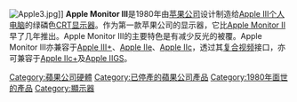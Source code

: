 [[File:Apple3.jpg|thumb]]]]
'''Apple Monitor III'''是1980年由[[苹果公司|苹果公司]]设计制造给[[Apple_III|Apple III]][[个人电脑|个人电脑]]的绿磷色[[阴极射线管|CRT]][[显示器|显示器]]。作为第一款苹果公司的显示器，它比[[Apple_Monitor_II|Apple Monitor II]]早了几年推出。Apple Monitor III的主要特色是有减少反光的被覆。Apple Monitor III亦兼容于[[Apple_III#Apple_III_Plus|Apple III+]]、[[Apple_IIe|Apple IIe]]、[[Apple_IIc|Apple IIc]]，透过其[[复合视频|复合视频]]接口，亦可兼容于[[Apple_IIc+|Apple IIc+]]及[[Apple_IIGS|Apple IIGS]]。

{{mac-stub}}
{{硬件小作品}}

[[Category:蘋果公司硬體|Category:蘋果公司硬體]]
[[Category:已停產的蘋果公司產品|Category:已停產的蘋果公司產品]]
[[Category:1980年面世的產品|Category:1980年面世的產品]]
[[Category:顯示器|Category:顯示器]]